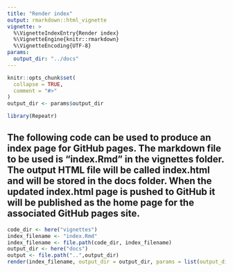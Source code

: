 ```yaml
---
title: "Render index"
output: rmarkdown::html_vignette
vignette: >
  %\VignetteIndexEntry{Render index}
  %\VignetteEngine{knitr::rmarkdown}
  %\VignetteEncoding{UTF-8}
params: 
  output_dir: "../docs"
---
```


```r
knitr::opts_chunk$set(
  collapse = TRUE,
  comment = "#>"
)
output_dir <- params$output_dir
```

```r
library(Repeatr)
```

## The following code can be used to produce an index page for GitHub pages.  The markdown file to be used is "index.Rmd" in the vignettes folder.  The output HTML file will be called index.html and will be stored in the docs folder. When the updated index.html page is pushed to GitHub it will be published as the home page for the associated GitHub pages site.  

```r
code_dir <- here("vignettes")
index_filename <- "index.Rmd"
index_filename <- file.path(code_dir, index_filename)
output_dir <- here("docs")
output <- file.path("..",output_dir)
render(index_filename, output_dir = output_dir, params = list(output_dir = output))
``` 

